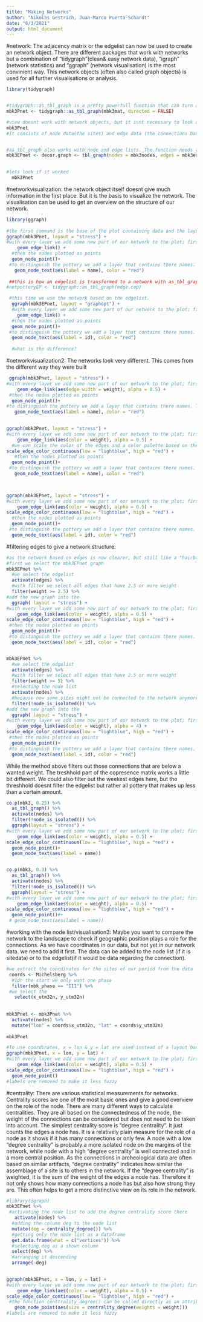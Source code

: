 ```yaml
---
title: "Making Networks"
author: "Nikolas Gestrich, Juan-Marco Puerta-Schardt"
date: "6/3/2021"
output: html_document
---
```




#network:
The adjacency matrix or the edgelist can now be used to create an network object. There are different packages that work with networks but a combination of "tidygraph"(clean& easy network data), "igraph" (network statistics) and "ggraph" (network visualisation) is the most convinient way. 
This network objects (often also called graph objects) is used for all further visualisations or analysis. 
```r
library(tidygraph)


#tidygraph::as_tbl_graph is a pretty powerfull function that can turn adjacency matrices and edgelists(+nodelists) into network objects
mbk3Pnet <- tidygraph::as_tbl_graph(mbk3mat, directed = FALSE)

#view doesnt work with network objects, but it isnt necessary to look at objects anyway. An object can also just be looked at by calling its name as if it was a function
mbk3Pnet
#It consists of node data(the sites) and edge data (the connections based on copresence of pottery)


#as_tbl_graph also works with node and edge lists. The function needs to be told which list to use for nodes and which list for edges. 
mbk3EPnet <- decor.graph <- tbl_graph(nodes = mbk3nodes, edges = mbk3edges, directed = FALSE)

  
#lets look if it worked
  mbk3Pnet
```

#networkvisualization:
the network object itself doesnt give much information in the first place. But it is the basis to visualize the network. The visualisation can be used to get an overview on the structure of our network. 
```r
library(ggraph)
 
#the first command is the base of the plot containing data and the layout, here the data is our network graph based on the adjacency matrix and the layout is a standard layout that tries to minimize the overlapping of edges by positioning the nodes according to there position in the network.
ggraph(mbk3Pnet, layout = "stress") +
#with every layer we add some new part of our network to the plot; first the edges 
    geom_edge_link() +
  #then the nodes plotted as points
  geom_node_point()+
 #to distinguish the pottery we add a layer that contains there names. The aes(label = name) uses the names in the node list; the color="red" changes the color to make it easier to read. we will later show more ways to manipulate the layers to make more information vible
   geom_node_text(aes(label = name), color = "red")
  
 ##this is how an edgelist is transformed to a network with as_tbl_graph()
#netpotteryEP <- tidygraph::as_tbl_graph(edge.cop) 

 #this time we use the network based on the edgelist.
  ggraph(mbk3EPnet, layout = "graphopt") +
  #with every layer we add some new part of our network to the plot; first the edges 
    geom_edge_link() +
  #then the nodes plotted as points
  geom_node_point()+
 #to distinguish the pottery we add a layer that contains there names. The aes(label = name) uses the names in the node list; the color="red" changes the color to make it easier to read. we will later show more ways to manipulate the layers to make more information vible
  geom_node_text(aes(label = id), color = "red")
  
  #what is the difference?
```

#networkvisualization2:
The networks look very different. This comes from the different way they were built
```r
 ggraph(mbk3Pnet, layout = "stress") +
#with every layer we add some new part of our network to the plot; first the edges;now the width of the edges is based on there weight. this way we can see which pottery share more than just a single object
    geom_edge_link(aes(edge_width = weight), alpha = 0.5) +
 #then the nodes plotted as points
  geom_node_point()+
#to distinguish the pottery we add a layer that contains there names. The aes(label = name) uses the names in the node list; the color="red" changes the color to make it easier to read. we will later show more ways to manipulate the layers to make more information vible
   geom_node_text(aes(label = name), color = "red")
  

ggraph(mbk3Pnet, layout = "stress") +
#with every layer we add some new part of our network to the plot; first the edges;now the color of the edges is based on there weight. this way we can see which pottery share more than just a single object
    geom_edge_link(aes(color = weight), alpha = 0.5) +
  #we can scale the color of the edges and a color palette based on the color for the lowest and the color for the highest value
scale_edge_color_continuous(low = "lightblue", high = "red") +
   #then the nodes plotted as points
  geom_node_point()+
 #to distinguish the pottery we add a layer that contains there names. The aes(label = name) uses the names in the node list; the color="red" changes the color to make it easier to read. we will later show more ways to manipulate the layers to make more information vible
   geom_node_text(aes(label = name), color = "red")
  


ggraph(mbk3EPnet, layout = "stress") +
#with every layer we add some new part of our network to the plot; first the edges;now the color of the edges is based on there weight. this way we can see which pottery share more than just a single object
    geom_edge_link(aes(color = weight), alpha = 0.5) +
scale_edge_color_continuous(low = "lightblue", high = "red") +
  #then the nodes plotted as points
  geom_node_point()+
 #to distinguish the pottery we add a layer that contains there names. The aes(label = name) uses the names in the node list; the color="red" changes the color to make it easier to read. we will later show more ways to manipulate the layers to make more information vible
  geom_node_text(aes(label = id), color = "red")


```

#filtering edges to give a network structure:
```r
#as the network based on edges is now clearer, but still like a "hairball", filtering the edges with the lowest weight can be used to give the network more structure.
#first we select the mbk3EPnet graph
mbk3EPnet %>% 
  #we select the edgelist
  activate(edges) %>% 
  #with filter we select all edges that have 2.5 or more weight
  filter(weight >= 2.5) %>% 
#add the new graph into the 
  ggraph( layout = "stress") +
#with every layer we add some new part of our network to the plot; first the edges;now the color of the edges is based on there weight. this way we can see which pottery share more than just a single object
    geom_edge_link(aes(color = weight), alpha = 0.5) +
scale_edge_color_continuous(low = "lightblue", high = "red") +
 #then the nodes plotted as points
  geom_node_point()+
 #to distinguish the pottery we add a layer that contains there names. The aes(label = name) uses the names in the node list; the color="red" changes the color to make it easier to read. we will later show more ways to manipulate the layers to make more information vible
  geom_node_text(aes(label = id), color = "red")


mbk3EPnet %>% 
  #we select the edgelist
  activate(edges) %>% 
  #with filter we select all edges that have 2.5 or more weight
  filter(weight >= 5) %>% 
  #selecting the node list 
  activate(nodes) %>% 
  #because now some sites might not be connected to the network anymore, we will filter them out to keep the graph cleaner
  filter(!node_is_isolated()) %>% 
#add the new graph into the 
  ggraph( layout = "stress") +
#with every layer we add some new part of our network to the plot; first the edges;now the color of the edges is based on there weight. this way we can see which pottery share more than just a single object
    geom_edge_link(aes(color = weight), alpha = 4) +
scale_edge_color_continuous(low = "lightblue", high = "red") +
 #then the nodes plotted as points
  geom_node_point()+
 #to distinguish the pottery we add a layer that contains there names. The aes(label = name) uses the names in the node list; the color="red" changes the color to make it easier to read. we will later show more ways to manipulate the layers to make more information vible
  geom_node_text(aes(label = id), color = "red")
```
While the method above filters out those connections that are below a wanted weight. The treshhold part of the copresence matrix works a little bit different. We could also filter out the weekest edges here, but the threshhold doesnt filter the edgelist but rather all pottery that makes up less than a certain amount.
```r
co.p(mbk3, 0.25) %>% 
  as_tbl_graph() %>% 
  activate(nodes) %>% 
  filter(!node_is_isolated()) %>% 
  ggraph(layout = "stress") +
#with every layer we add some new part of our network to the plot; first the edges;now the color of the edges is based on there weight. this way we can see which pottery share more than just a single object
    geom_edge_link(aes(color = weight), alpha = 0.5) +
scale_edge_color_continuous(low = "lightblue", high = "red") +
  geom_node_point()+
  geom_node_text(aes(label = name))


co.p(mbk3, 0.3) %>% 
  as_tbl_graph() %>% 
  activate(nodes) %>% 
  filter(!node_is_isolated()) %>% 
  ggraph(layout = "stress") +
#with every layer we add some new part of our network to the plot; first the edges;now the color of the edges is based on there weight. this way we can see which pottery share more than just a single object
    geom_edge_link(aes(color = weight), alpha = 0.5) +
scale_edge_color_continuous(low = "lightblue", high = "red") +
  geom_node_point()#+
 # geom_node_text(aes(label = name))
```

#working with the node list/visualisation3: 
Maybe you want to compare the network to the landscape to check if geographic position plays a role for the connections. As we have coordinates in our data, but not yet in our network data. we need to add it first. The data can be added to the node list (if it is sitedata) or to the edgelist(if it would be data regarding the connection).
```r
#we extract the coordinates for the sites of our period from the data
 coords <- Michelsberg %>% 
  #for the start we only want one phase
  filter(mbk_phase == "III") %>%
 #we select the 
   select(x_utm32n, y_utm32n)
  
  
mbk3Pnet <- mbk3Pnet %>% 
  activate(nodes) %>% 
  mutate("lon" = coords$x_utm32n, "lat" = coords$y_utm32n)
  
mbk3Pnet

#To use coordinates, x = lon & y = lat are used instead of a layout based on the position inside a network
ggraph(mbk3Pnet, x = lon, y = lat) +
#with every layer we add some new part of our network to the plot; first the edges;now the color of the edges is based on there weight. this way we can see which pottery share more than just a single object
    geom_edge_link(aes(color = weight), alpha = 0.5) +
scale_edge_color_continuous(low = "lightblue", high = "red") +
  geom_node_point()
#labels are removed to make it less fuzzy
```


#centrality:
There are various statistical measurements for networks. Centrality scores are one of the most basic ones and give a good overview on the role of the node. There are many different ways to calculate centralities. They are all based on the connectedness of the node, the weight of the connections can be considered but does not need to be taken into account. 
The simplest centrality score is "degree centrality". It just counts the edges a node has. It is a relatively plain measure for the role of a node as it shows if it has many connections or only few. A node with a low "degree centrality" is probably a more isolated node on the margins of the network, while node with a high "degree centrality" is well connected and in a more central position. As the connections in archeological data are often based on similar artifacts, "degree centrality" indicates how similar the assemblage of a site is to others in the network.
If the "degree centrality" is weighted, it is the sum of the weight of the edges a node has. Therefore it not only shows how many connections a node has but also how strong they are. This often helps to get a more distinctive view on its role in the network.
```r
#library(igraph)
mbk3EPnet %>% 
 #activating the node list to add the degree centrality score there
   activate(nodes) %>% 
  #adding the column deg to the node list
  mutate(deg = centrality_degree()) %>% 
  #getting only the node list as a dataframe
  get.data.frame(what = c("vertices")) %>% 
  #selecting deg as a shown column
  select(deg) %>% 
  #arranging it descending
  arrange(-deg)

  
ggraph(mbk3EPnet, x = lon, y = lat) +
#with every layer we add some new part of our network to the plot; first the edges;now the color of the edges is based on there weight. this way we can see which pottery share more than just a single object
    geom_edge_link(aes(color = weight), alpha = 0.5) +
scale_edge_color_continuous(low = "lightblue", high = "red") +
 #the function centtrality_degree() can be called directly as an attribute that will be visualized
   geom_node_point(aes(size = centrality_degree(weights = weight)))
#labels are removed to make it less fuzzy

```



